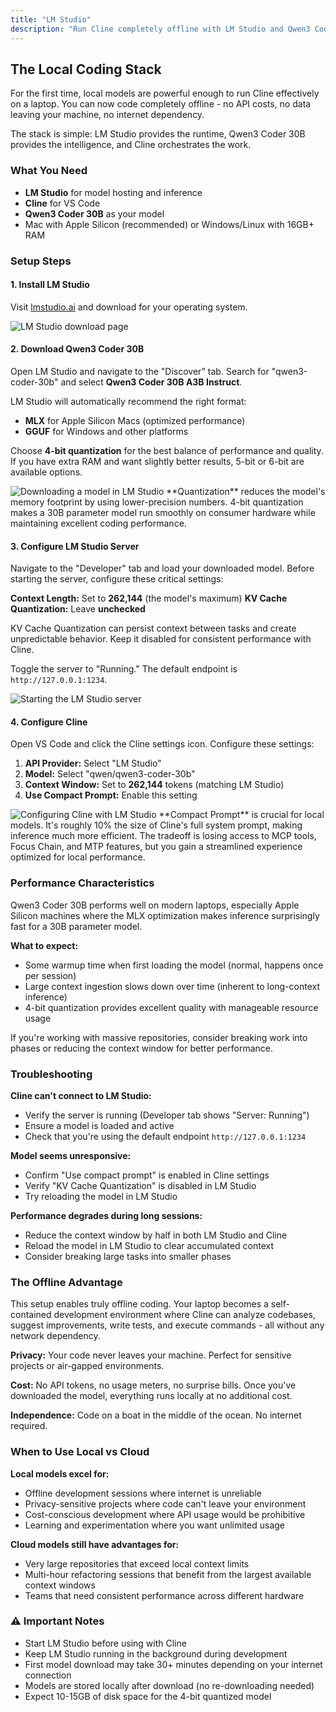 ```yaml
---
title: "LM Studio"
description: "Run Cline completely offline with LM Studio and Qwen3 Coder 30B - no API costs, no data leaving your machine."
---
```


## The Local Coding Stack

For the first time, local models are powerful enough to run Cline effectively on a laptop. You can now code completely offline - no API costs, no data leaving your machine, no internet dependency.

The stack is simple: LM Studio provides the runtime, Qwen3 Coder 30B provides the intelligence, and Cline orchestrates the work.

### What You Need

- **LM Studio** for model hosting and inference
- **Cline** for VS Code  
- **Qwen3 Coder 30B** as your model
- Mac with Apple Silicon (recommended) or Windows/Linux with 16GB+ RAM

### Setup Steps

#### 1. Install LM Studio

Visit [lmstudio.ai](https://lmstudio.ai) and download for your operating system.

<Frame>
	<img src="https://storage.googleapis.com/cline_public_images/docs/assets/image%20(7).png" alt="LM Studio download page" />
</Frame>

#### 2. Download Qwen3 Coder 30B

Open LM Studio and navigate to the "Discover" tab. Search for "qwen3-coder-30b" and select **Qwen3 Coder 30B A3B Instruct**.

LM Studio will automatically recommend the right format:
- **MLX** for Apple Silicon Macs (optimized performance)
- **GGUF** for Windows and other platforms

Choose **4-bit quantization** for the best balance of performance and quality. If you have extra RAM and want slightly better results, 5-bit or 6-bit are available options.

<Frame>
	<img
		src="https://storage.googleapis.com/cline_public_images/docs/assets/lm-studio-download-model.gif"
		alt="Downloading a model in LM Studio"
	/>
</Frame>

<Tip>
	**Quantization** reduces the model's memory footprint by using lower-precision numbers. 4-bit quantization makes a 30B parameter model run smoothly on consumer hardware while maintaining excellent coding performance.
</Tip>

#### 3. Configure LM Studio Server

Navigate to the "Developer" tab and load your downloaded model. Before starting the server, configure these critical settings:

**Context Length:** Set to **262,144** (the model's maximum)
**KV Cache Quantization:** Leave **unchecked**

<Note>
	KV Cache Quantization can persist context between tasks and create unpredictable behavior. Keep it disabled for consistent performance with Cline.
</Note>

Toggle the server to "Running." The default endpoint is `http://127.0.0.1:1234`.

<Frame>
	<img
		src="https://storage.googleapis.com/cline_public_images/docs/assets/lm-studio-starting-server.gif"
		alt="Starting the LM Studio server"
	/>
</Frame>

#### 4. Configure Cline

Open VS Code and click the Cline settings icon. Configure these settings:

1. **API Provider:** Select "LM Studio"
2. **Model:** Select "qwen/qwen3-coder-30b" 
3. **Context Window:** Set to **262,144** tokens (matching LM Studio)
4. **Use Compact Prompt:** Enable this setting

<Frame>
	<img
		src="https://storage.googleapis.com/cline_public_images/docs/assets/lm-studio-select-model-cline.gif"
		alt="Configuring Cline with LM Studio"
	/>
</Frame>

<Info>
	**Compact Prompt** is crucial for local models. It's roughly 10% the size of Cline's full system prompt, making inference much more efficient. The tradeoff is losing access to MCP tools, Focus Chain, and MTP features, but you gain a streamlined experience optimized for local performance.
</Info>

### Performance Characteristics

Qwen3 Coder 30B performs well on modern laptops, especially Apple Silicon machines where the MLX optimization makes inference surprisingly fast for a 30B parameter model.

**What to expect:**
- Some warmup time when first loading the model (normal, happens once per session)
- Large context ingestion slows down over time (inherent to long-context inference)
- 4-bit quantization provides excellent quality with manageable resource usage

If you're working with massive repositories, consider breaking work into phases or reducing the context window for better performance.

### Troubleshooting

**Cline can't connect to LM Studio:**
- Verify the server is running (Developer tab shows "Server: Running")
- Ensure a model is loaded and active
- Check that you're using the default endpoint `http://127.0.0.1:1234`

**Model seems unresponsive:**
- Confirm "Use compact prompt" is enabled in Cline settings
- Verify "KV Cache Quantization" is disabled in LM Studio
- Try reloading the model in LM Studio

**Performance degrades during long sessions:**
- Reduce the context window by half in both LM Studio and Cline
- Reload the model in LM Studio to clear accumulated context
- Consider breaking large tasks into smaller phases

### The Offline Advantage

This setup enables truly offline coding. Your laptop becomes a self-contained development environment where Cline can analyze codebases, suggest improvements, write tests, and execute commands - all without any network dependency.

**Privacy:** Your code never leaves your machine. Perfect for sensitive projects or air-gapped environments.

**Cost:** No API tokens, no usage meters, no surprise bills. Once you've downloaded the model, everything runs locally at no additional cost.

**Independence:** Code on a boat in the middle of the ocean. No internet required.

### When to Use Local vs Cloud

**Local models excel for:**
- Offline development sessions where internet is unreliable
- Privacy-sensitive projects where code can't leave your environment  
- Cost-conscious development where API usage would be prohibitive
- Learning and experimentation where you want unlimited usage

**Cloud models still have advantages for:**
- Very large repositories that exceed local context limits
- Multi-hour refactoring sessions that benefit from the largest available context windows
- Teams that need consistent performance across different hardware

### ⚠️ Important Notes

- Start LM Studio before using with Cline
- Keep LM Studio running in the background during development
- First model download may take 30+ minutes depending on your internet connection
- Models are stored locally after download (no re-downloading needed)
- Expect 10-15GB of disk space for the 4-bit quantized model
